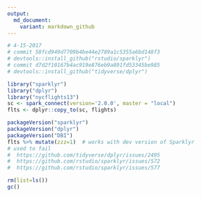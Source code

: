 ```yaml
---
output:
  md_document:
    variant: markdown_github
---
```



```r
# 4-15-2017
# commit 58fcd949d7709b4be44e2789a1c5355a6bd148f3
# devtools::install_github("rstudio/sparklyr") 
# commit d7d2f10167b4ac919e876eb9a891fd53345be985
# devtools::install_github("tidyverse/dplyr")

library("sparklyr")
library("dplyr")
library("nycflights13")
sc <- spark_connect(version='2.0.0', master = "local")
flts <- dplyr::copy_to(sc, flights)
```

```r
packageVersion("sparklyr")
packageVersion("dplyr")
packageVersion("DBI")
flts %>% mutate(zzz=1)  # works with dev version of Sparklyr
# used to fail 
#  https://github.com/tidyverse/dplyr/issues/2495
#  https://github.com/rstudio/sparklyr/issues/572 
#  https://github.com/rstudio/sparklyr/issues/577 
```

```r
rm(list=ls())
gc()
```


